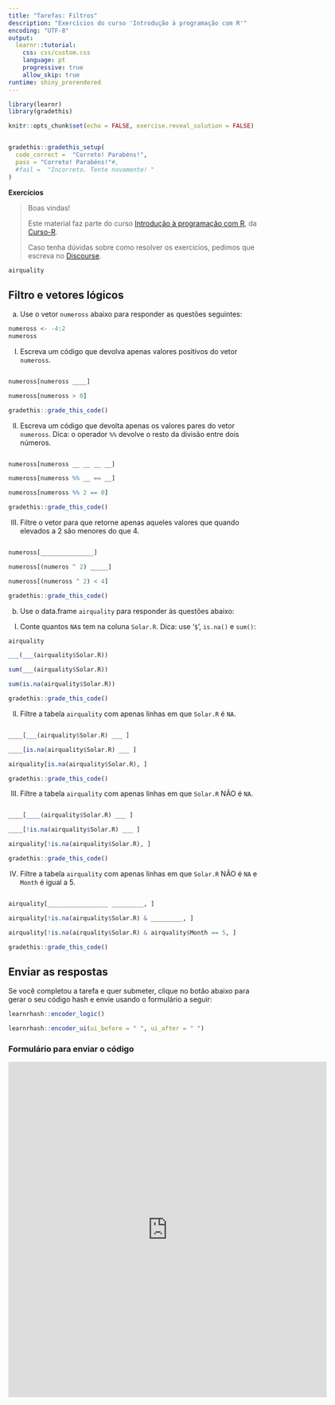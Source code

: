 ```yaml
---
title: "Tarefas: Filtros"
description: "Exercícios do curso 'Introdução à programação com R'"
encoding: "UTF-8"
output: 
  learnr::tutorial:
    css: css/custom.css
    language: pt
    progressive: true
    allow_skip: true
runtime: shiny_prerendered
---
```


```r
library(learnr)
library(gradethis)

knitr::opts_chunk$set(echo = FALSE, exercise.reveal_solution = FALSE)


gradethis::gradethis_setup(
  code_correct =  "Correto! Parabéns!",
  pass = "Correto! Parabéns!"#,
  #fail =  "Incorreto. Tente novamente! "
)

```


**Exercícios**

> Boas vindas! 
>
> Este material faz parte do curso [Introdução à programação com R](https://curso-r.com/cursos/intro-programacao/), da [Curso-R](https://www.curso-r.com/).
>
> Caso tenha dúvidas sobre como resolver os exercícios,  pedimos que escreva no [<i class="fab fa-discourse"></i> Discourse](https://discourse.curso-r.com/).


```r
airquality
``` 

## Filtro e vetores lógicos

a) Use o vetor `numeross` abaixo para responder as questões seguintes:

```r
numeross <- -4:2
numeross
```

I) Escreva um código que devolva apenas valores positivos do vetor `numeross`.

```r

```

```r
numeross[numeross ____]
```

```r
numeross[numeross > 0]
```

```r
gradethis::grade_this_code()
```

II) Escreva um código que devolta apenas os valores pares do vetor `numeross`. Dica: o operador `%%` devolve o resto da divisão entre dois números.

```r

```

```r
numeross[numeross __ __ __ __]
```

```r
numeross[numeross %% __ == __]
```

```r
numeross[numeross %% 2 == 0]
```


```r
gradethis::grade_this_code()
```


III) Filtre o vetor para que retorne apenas aqueles valores que quando elevados a 2 são menores do que 4.

```r

```

```r
numeross[_______________]
```

```r
numeross[(numeros ^ 2) _____]
```

```r
numeross[(numeross ^ 2) < 4]
```

```r
gradethis::grade_this_code()
```


b) Use o data.frame `airquality` para responder às questões abaixo:


I) Conte quantos `NA`s tem na coluna `Solar.R`. Dica: use '`$`', `is.na()` e `sum()`:

```r
airquality
```

```r
___(___(airquality$Solar.R))
```


```r
sum(___(airquality$Solar.R))
```

```r
sum(is.na(airquality$Solar.R))
```

```r
gradethis::grade_this_code()
```


II) Filtre a tabela `airquality` com apenas linhas em que `Solar.R` é `NA`.

```r

```

```r
____[___(airquality$Solar.R) ___ ]
```


```r
____[is.na(airquality$Solar.R) ___ ]
```

```r
airquality[is.na(airquality$Solar.R), ]
```

```r
gradethis::grade_this_code()
```

III) Filtre a tabela `airquality` com apenas linhas em que `Solar.R` NÃO é `NA`.

```r

```

```r
____[____(airquality$Solar.R) ___ ]
```


```r
____[!is.na(airquality$Solar.R) ___ ]
```

```r
airquality[!is.na(airquality$Solar.R), ]
```

```r
gradethis::grade_this_code()
```


IV) Filtre a tabela `airquality` com apenas linhas em que `Solar.R` NÃO é `NA` e `Month` é igual a 5.


```r

```

```r
airquality[_________________ _________, ]
```


```r
airquality[!is.na(airquality$Solar.R) & _________, ]
```

```r
airquality[!is.na(airquality$Solar.R) & airquality$Month == 5, ]

```

```r
gradethis::grade_this_code()
```



## Enviar as respostas

Se você completou a tarefa e quer submeter, clique no botão abaixo para gerar o seu código hash e envie usando o formulário a seguir:

```r
learnrhash::encoder_logic()
```

```r
learnrhash::encoder_ui(ui_before = " ", ui_after = " ")
```

### Formulário para enviar o código

<iframe src="https://docs.google.com/forms/d/e/1FAIpQLSd53h-0iVXI9CyPp0g-yQB0yov6ZcadVISUgMRnsEi5k6BnKA/viewform?embedded=true" width="640" height="673" frameborder="0" marginheight="0" marginwidth="0">Carregando…</iframe>

